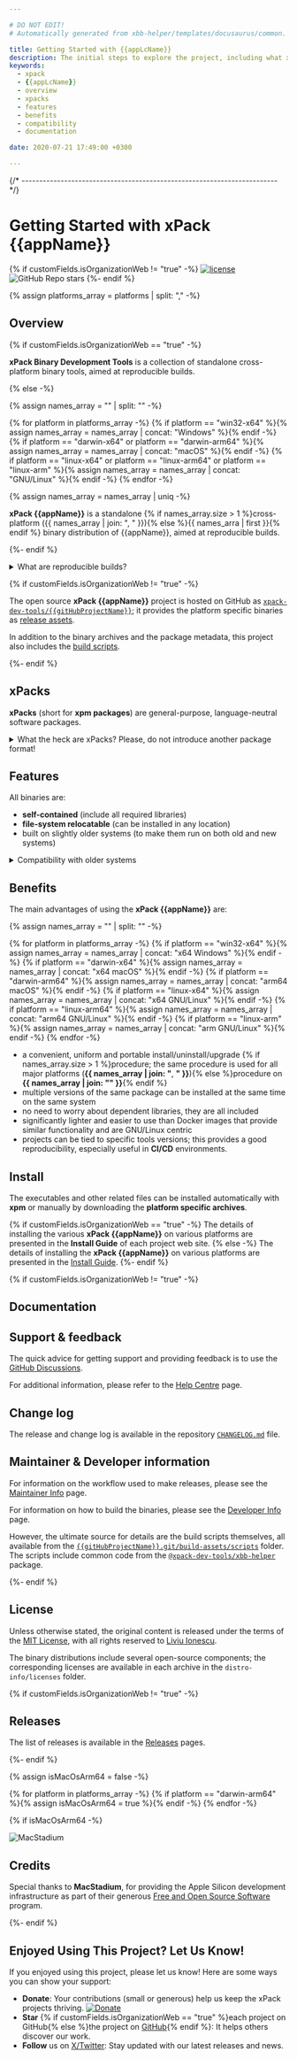 ```yaml
---

# DO NOT EDIT!
# Automatically generated from xbb-helper/templates/docusaurus/common.

title: Getting Started with {{appLcName}}
description: The initial steps to explore the project, including what xpacks are, the project's features, benefits, compatibility, and available documentation.
keywords:
  - xpack
  - {{appLcName}}
  - overview
  - xpacks
  - features
  - benefits
  - compatibility
  - documentation

date: 2020-07-21 17:49:00 +0300

---
```




{/* ------------------------------------------------------------------------ */}

# Getting Started with xPack {{appName}}

{% if customFields.isOrganizationWeb != "true" -%}
[![license](https://img.shields.io/github/license/xpack-dev-tools/{{gitHubProjectName}})](https://github.com/xpack-dev-tools/{{gitHubProjectName}}/blob/xpack/LICENSE)
![GitHub Repo stars](https://img.shields.io/github/stars/xpack-dev-tools/{{gitHubProjectName}})
{%- endif %}

{% assign platforms_array = platforms | split: "," -%}

## Overview

{% if customFields.isOrganizationWeb == "true" -%}

**xPack Binary Development Tools** is a collection of standalone cross-platform binary tools, aimed at reproducible builds.

{% else -%}

{% assign names_array = "" | split: "" -%}

{% for platform in platforms_array -%}
{% if platform == "win32-x64" %}{% assign names_array = names_array | concat: "Windows" %}{% endif -%}
{% if platform == "darwin-x64" or platform == "darwin-arm64" %}{% assign names_array = names_array | concat: "macOS" %}{% endif -%}
{% if platform == "linux-x64" or platform == "linux-arm64" or platform == "linux-arm" %}{% assign names_array = names_array | concat: "GNU/Linux" %}{% endif -%}
{% endfor -%}

{% assign names_array = names_array | uniq -%}

**xPack {{appName}}** is a standalone
{% if names_array.size > 1 %}cross-platform ({{ names_array | join: ", " }}){% else %}{{ names_arra | first }}{% endif %} binary
distribution of {{appName}},
aimed at reproducible builds.

{%- endif %}

<details>
<summary>What are reproducible builds?</summary>

To be **reproducible**, an operation must remain stable over time and
across different environments. In other words, if builds are repeated
after some time, possibly on a different machine or platform, the
resulting behavior must be functionally equivalent.

</details>

<Overview/>

{% if customFields.isOrganizationWeb != "true" -%}

The open source **xPack {{appName}}** project is hosted on GitHub as
[`xpack-dev-tools/{{gitHubProjectName}}`](https://github.com/xpack-dev-tools/{{gitHubProjectName}});
it provides the platform specific binaries as
[release assets](https://github.com/xpack-dev-tools/{{gitHubProjectName}}/releases).

In addition to the binary archives and the package metadata,
this project also includes the
[build scripts](https://github.com/xpack-dev-tools/{{gitHubProjectName}}/tree/xpack/build-assets/scripts).

<UpgradeNotice/>

{%- endif %}

## xPacks

**xPacks** (short for **xpm packages**) are general-purpose,
language-neutral software packages.

<details>
<summary>What the heck are xPacks? Please, do not introduce another package format!</summary>

While the initial appearance may seem complex, utilizing xPacks
(xpm packages) is, in fact, straightforward.
The design rationale is to automate frequent
operations that occur during software development, in this case the
installation of
dependencies, and to ensure reproducibility.

xPacks are managed by **[xpm](https://xpack.github.io/xpm/)**
(the xPack Project Manager),
a program that complements the **[npm](https://docs.npmjs.com/cli/)** CLI
(the popular JavaScript package manager), with new language-neutral features.

The xPacks Framework **does NOT introduce a new package format**; instead,
it uses **the same format as npm packages**, which is a collection of
files/folders and a `package.json` file with the package metadata.

**xpm** can install packages from the
same repositories as **npm**, whether public or private.

The packages (usually regular archives, but also git repositories),
are extracted into separate folders within the project.

Based on the content, there are two types of packets:

- **source xPacks** (that install source files, usually libraries) and
- **binary xPacks** (that install executables/binary files, usually tools).

The binary xPacks include references to archives with the platform specific
binaries (such as `.tar.gz` for Unix or `.zip` for Windows).

These archives are also expanded along the package metadata. Since they
include executables, links/forwarders to
these executables are created in a `.bin` folder,
eliminating the need to add multiple folders to the `PATH`.

Given that some binary xPacks, such as toolchains, can have very large
archives, the packages are extracted only once into a user global location to
conserve space. In projects, instead of duplicating the content of these
archives, symbolic links are created.

Simply put, xPacks can be used to further automate the installation of source
libraries and tools.

</details>

## Features

All binaries are:

- **self-contained** (include all required libraries)
- **file-system relocatable** (can be installed in any location)
- built on slightly older systems (to make them run on both old and new systems)

<details>
<summary>Compatibility with older systems</summary>

Given that most operating systems maintain significant compatibility
with older versions, building an application on an older system ensures
that the same binary can run on newer versions. Conversely, building an
application on a newer system may utilize library features that are
not available in older versions, making backward compatibility less
feasible.

</details>

## Benefits

The main advantages of using the **xPack {{appName}}** are:

{% assign names_array = "" | split: "" -%}

{% for platform in platforms_array -%}
{% if platform == "win32-x64" %}{% assign names_array = names_array | concat: "x64 Windows" %}{% endif -%}
{% if platform == "darwin-x64" %}{% assign names_array = names_array | concat: "x64 macOS" %}{% endif -%}
{% if platform == "darwin-arm64" %}{% assign names_array = names_array | concat: "arm64 macOS" %}{% endif -%}
{% if platform == "linux-x64" %}{% assign names_array = names_array | concat: "x64 GNU/Linux" %}{% endif -%}
{% if platform == "linux-arm64" %}{% assign names_array = names_array | concat: "arm64 GNU/Linux" %}{% endif -%}
{% if platform == "linux-arm" %}{% assign names_array = names_array | concat: "arm GNU/Linux" %}{% endif -%}
{% endfor -%}

- a convenient, uniform and portable install/uninstall/upgrade
{% if names_array.size > 1 %}procedure; the same procedure is used for all major
  platforms (**{{ names_array | join: "**, **" }}**){% else %}procedure on **{{ names_array | join: "" }}**{% endif %}
- multiple versions of the same package can be installed at the same time on
  the same system
- no need to worry about dependent libraries, they are all included
- significantly lighter and easier to use than Docker images that provide
  similar functionality and are GNU/Linux centric
- projects can be tied to specific tools versions; this provides a good
  reproducibility, especially useful in **CI/CD** environments.

<OtherBenefits/>

<Compatibility/>

## Install

The executables and other related files can be installed automatically with
**xpm** or manually by downloading the
**platform specific archives**.

{% if customFields.isOrganizationWeb == "true" -%}
The details of installing the various **xPack {{appName}}**
on various platforms are presented in the
**Install Guide** of each project web site.
{% else -%}
The details of installing the **xPack {{appName}}** on various platforms are
presented in the
[Install Guide](/docs/install/).
{%- endif %}

{% if customFields.isOrganizationWeb != "true" -%}

## Documentation

<Documentation/>

<ReleaseSchedule/>

## Support & feedback

The quick advice for getting support and providing feedback is to use the
[GitHub Discussions](https://github.com/xpack-dev-tools/{{gitHubProjectName}}/discussions/).

For additional information, please refer to the
[Help Centre](/docs/support/) page.

## Change log

The release and change log is available in the repository
[`CHANGELOG.md`](https://github.com/xpack-dev-tools/{{gitHubProjectName}}/blob/xpack/CHANGELOG.md) file.

## Maintainer & Developer information

For information on the workflow used to make releases, please see the
[Maintainer Info](/docs/maintainer/) page.

For information on how to build the binaries, please see the
[Developer Info](/docs/developer/) page.

However, the ultimate source for details are the build scripts themselves,
all available from the
[`{{gitHubProjectName}}.git/build-assets/scripts`](https://github.com/xpack-dev-tools/{{gitHubProjectName}}/tree/xpack/build-assets/scripts/)
folder. The scripts include common code from the [`@xpack-dev-tools/xbb-helper`](https://github.com/xpack-dev-tools/xbb-helper-xpack) package.

{%- endif %}

## License

Unless otherwise stated, the original content is released under the terms of the
[MIT License](https://opensource.org/licenses/mit/),
with all rights reserved to
[Liviu Ionescu](https://github.com/ilg-ul).

The binary distributions include several open-source components; the
corresponding licenses are available in each archive in the
`distro-info/licenses` folder.

{% if customFields.isOrganizationWeb != "true" -%}

## Releases

The list of releases is available in the [Releases](/docs/releases/) pages.

{%- endif %}

{% assign isMacOsArm64 = false -%}

{% for platform in platforms_array -%}
{% if platform == "darwin-arm64" %}{% assign isMacOsArm64 = true %}{% endif -%}
{% endfor -%}

{% if isMacOsArm64 -%}

<Link to="https://www.macstadium.com/"><img className="mac-stadium-img" alt="MacStadium" src="https://uploads-ssl.webflow.com/5ac3c046c82724970fc60918/5c019d917bba312af7553b49_MacStadium-developerlogo.png"></img></Link>

## Credits

Special thanks to **MacStadium**, for providing the Apple Silicon
development infrastructure as part of their generous
[Free and Open Source Software](https://www.macstadium.com/company/opensource)
program.

{%- endif %}

## Enjoyed Using This Project? Let Us Know!

If you enjoyed using this project, please let us know! Here are some ways you can show your support:

- **Donate**: Your contributions (small or
generous) help us keep the xPack projects thriving. [![Donate](https://www.paypalobjects.com/en_US/i/btn/btn_donate_SM.gif)](https://www.paypal.com/donate/?hosted_button_id=5MFRG9ZRBETQ8)
- **Star** {% if customFields.isOrganizationWeb == "true" %}each project on GitHub{% else %}the project on [GitHub](https://github.com/xpack-dev-tools/{{gitHubProjectName}}/){% endif %}: It helps others discover our work.
- **Follow** us on [X/Twitter](https://twitter.com/xpack_project/): Stay updated with our latest releases and news.
